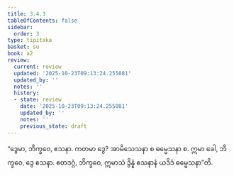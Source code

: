 ```yaml
---
title: 3.4.3
tableOfContents: false
sidebar:
  order: 3
type: tipitaka
basket: su
book: a2
review:
  current: review
  updated: '2025-10-23T09:13:24.255081'
  updated_by: ''
  notes: ''
  history:
  - state: review
    date: '2025-10-23T09:13:24.255081'
    updated_by: ''
    notes: ''
    previous_state: draft
---
```



<ReviewStatus review={frontmatter.review} showDetails={true} />

<HypothesisAnnotation frontmatter={frontmatter} />

<DynamicBreadcrumb />

<Division number="154" book="a2" e="ch" v="15" p="92">

<Paragraph number="246" book="a2">
“ဒွေမာ, ဘိက္ခဝေ, ဧသနာ. ကတမာ ဒွေ? အာမိသေသနာ စ ဓမ္မေသနာ စ. ဣမာ ခေါ, ဘိက္ခဝေ, ဒွေ ဧသနာ. ဧတဒဂ္ဂံ, ဘိက္ခဝေ, ဣမာသံ ဒွိန္နံ ဧသနာနံ ယဒိဒံ ဓမ္မေသနာ”တိ.
</Paragraph>
</Division>